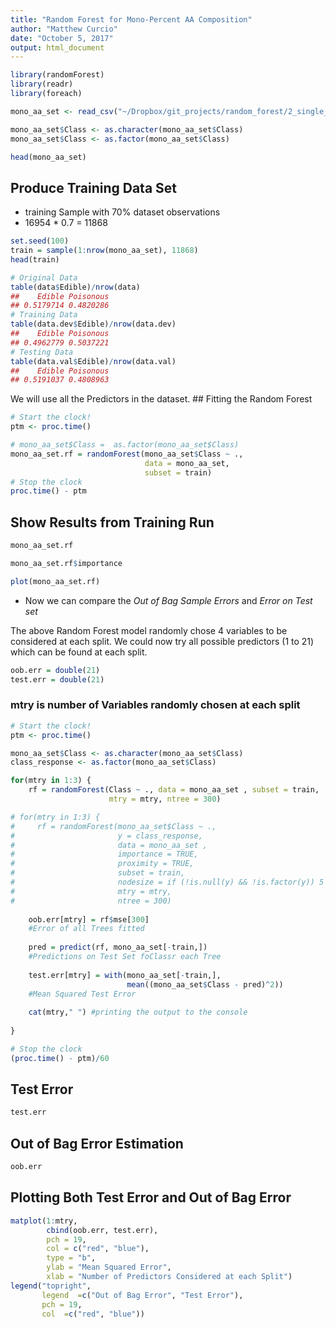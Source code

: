 ```yaml
---
title: "Random Forest for Mono-Percent AA Composition"
author: "Matthew Curcio"
date: "October 5, 2017"
output: html_document
---
```


```r
library(randomForest)
library(readr)
library(foreach)
```

```r
mono_aa_set <- read_csv("~/Dropbox/git_projects/random_forest/2_single_aa/total_mono_aa_heme_notheme.csv")

mono_aa_set$Class <- as.character(mono_aa_set$Class)
mono_aa_set$Class <- as.factor(mono_aa_set$Class)

head(mono_aa_set)
```

## Produce Training Data Set
* training Sample with 70% dataset observations
* 16954 * 0.7 = 11868

```r
set.seed(100)
train = sample(1:nrow(mono_aa_set), 11868)
head(train)
```

```r
# Original Data
table(data$Edible)/nrow(data)  
##    Edible Poisonous 
## 0.5179714 0.4820286
# Training Data
table(data.dev$Edible)/nrow(data.dev)  
##    Edible Poisonous 
## 0.4962779 0.5037221
# Testing Data
table(data.val$Edible)/nrow(data.val)  
##    Edible Poisonous 
## 0.5191037 0.4808963
```



We will use all the Predictors in the dataset.
## Fitting the Random Forest
```r
# Start the clock!
ptm <- proc.time()

# mono_aa_set$Class =  as.factor(mono_aa_set$Class)
mono_aa_set.rf = randomForest(mono_aa_set$Class ~ ., 
                              data = mono_aa_set, 
                              subset = train)
# Stop the clock
proc.time() - ptm
```

## Show Results from Training Run
```r
mono_aa_set.rf
```

```r
mono_aa_set.rf$importance
```


```r
plot(mono_aa_set.rf)
```

* Now we can compare the *Out of Bag Sample Errors* and *Error on Test set*

The above Random Forest model randomly chose 4 variables to be considered at each split. We could now try all possible predictors (1 to 21) which can be found at each split.
```r
oob.err = double(21)
test.err = double(21)
```

### mtry is number of Variables randomly chosen at each split

```r
# Start the clock!
ptm <- proc.time()

mono_aa_set$Class <- as.character(mono_aa_set$Class)
class_response <- as.factor(mono_aa_set$Class)

for(mtry in 1:3) {
    rf = randomForest(Class ~ ., data = mono_aa_set , subset = train,
                      mtry = mtry, ntree = 300)

# for(mtry in 1:3) {
#     rf = randomForest(mono_aa_set$Class ~ ., 
#                       y = class_response,
#                       data = mono_aa_set , 
#                       importance = TRUE,
#                       proximity = TRUE,
#                       subset = train,
#                       nodesize = if (!is.null(y) && !is.factor(y)) 5 else 1,
#                       mtry = mtry,
#                       ntree = 300) 
    
    oob.err[mtry] = rf$mse[300] 
    #Error of all Trees fitted
    
    pred = predict(rf, mono_aa_set[-train,]) 
    #Predictions on Test Set foClassr each Tree
    
    test.err[mtry] = with(mono_aa_set[-train,], 
                          mean((mono_aa_set$Class - pred)^2))     
    #Mean Squared Test Error
    
    cat(mtry," ") #printing the output to the console
    
}

# Stop the clock
(proc.time() - ptm)/60
```


## Test Error
```r
test.err
```


## Out of Bag Error Estimation
```r
oob.err
```

## Plotting Both Test Error and Out of Bag Error
```r
matplot(1:mtry, 
        cbind(oob.err, test.err), 
        pch = 19, 
        col = c("red", "blue"),
        type = "b",
        ylab = "Mean Squared Error",
        xlab = "Number of Predictors Considered at each Split")
legend("topright",
       legend  =c("Out of Bag Error", "Test Error"),
       pch = 19, 
       col  =c("red", "blue"))
```

